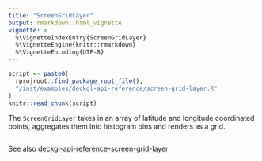 ```yaml
---
title: "ScreenGridLayer"
output: rmarkdown::html_vignette
vignette: >
  %\VignetteIndexEntry{ScreenGridLayer}
  %\VignetteEngine{knitr::rmarkdown}
  %\VignetteEncoding{UTF-8}
---
```


```r
script <- paste0(
  rprojroot::find_package_root_file(),
  "/inst/examples/deckgl-api-reference/screen-grid-layer.R"
)
knitr::read_chunk(script)
```

The `ScreenGridLayer` takes in an array of latitude and longitude coordinated points, aggregates them into histogram bins and renders as a grid.

```r
```
See also [deckgl-api-reference-screen-grid-layer](https://deck.gl/#/documentation/deckgl-api-reference/layers/screen-grid-layer)
